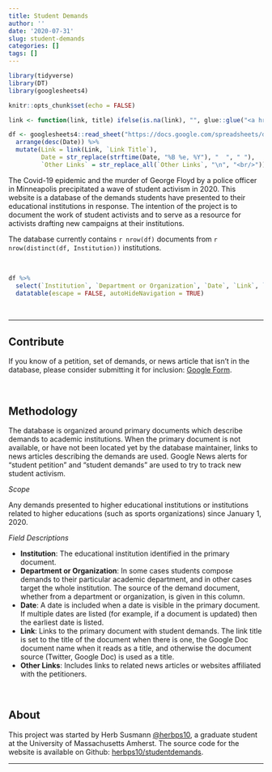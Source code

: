 ```yaml
---
title: Student Demands
author: ''
date: '2020-07-31'
slug: student-demands
categories: []
tags: []
---
```


```r
library(tidyverse)
library(DT)
library(googlesheets4)

knitr::opts_chunk$set(echo = FALSE)

link <- function(link, title) ifelse(is.na(link), "", glue::glue("<a href='{link}' target='_blank'>{title}</a>"))

df <- googlesheets4::read_sheet("https://docs.google.com/spreadsheets/d/1NSiHmcJOFq8nlYVPxURbEE8uK1GFGRXXQFm87dSdN1Q/edit?usp=sharing", sheet = "Web Database") %>%
  arrange(desc(Date)) %>%
  mutate(Link = link(Link, `Link Title`),
         Date = str_replace(strftime(Date, "%B %e, %Y"), "  ", " "),
         `Other Links` = str_replace_all(`Other Links`, "\n", "<br/>"))

```

<div class='intro'>
<div class='center'>

The Covid-19 epidemic and the murder of George Floyd by a police officer in Minneapolis precipitated a wave of student activism in 2020. This website is a database of the demands students have presented to their educational institutions in response. The intention of the project is to document the work of student activists and to serve as a resource for activists drafting new campaigns at their institutions.

The database currently contains `r nrow(df)` documents from `r nrow(distinct(df, Institution))` institutions.

</div>
</div>


<br/>

```r


df %>%
  select(`Institution`, `Department or Organization`, `Date`, `Link`, `Other Links`) %>%
  datatable(escape = FALSE, autoHideNavigation = TRUE)
```


<div class='center'>
<br/>

--------


## Contribute
If you know of a petition, set of demands, or news article that isn't in the database, please consider submitting it for inclusion: [Google Form](https://forms.gle/bfRPDoVzp3ydNiYT6).

<br/>

## Methodology
The database is organized around primary documents which describe demands to academic institutions. When the primary document is not available, or have not been located yet by the database maintainer, links to news articles describing the demands are used. Google News alerts for "student petition" and "student demands" are used to try to track new student activism.

_Scope_

Any demands presented to higher educational institutions or institutions related to higher educations (such as sports organizations) since January 1, 2020. 


_Field Descriptions_

- **Institution**: The educational institution identified in the primary document.
- **Department or Organization**: In some cases students compose demands to their particular academic department, and in other cases target the whole institution. The source of the demand document, whether from a department or organization, is given in this column.
- **Date**: A date is included when a date is visible in the primary document. If multiple dates are listed (for example, if a document is updated) then the earliest date is listed. 
- **Link**: Links to the primary document with student demands. The link title is set to the title of the document when there is one, the Google Doc document name when it reads as a title, and otherwise the document source (Twitter, Google Doc) is used as a title.
- **Other Links**: Includes links to related news articles or websites affiliated with the petitioners.

<br/>

## About

This project was started by Herb Susmann [@herbps10](https://twitter.com/herbps10), a graduate student at the University of Massachusetts Amherst. The source code for the website is available on Github: [herbps10/studentdemands](https://github.com/herbps10/studentdemands). 

<hr />

</div>